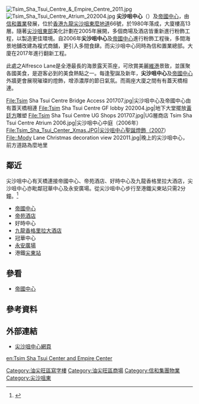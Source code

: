 {{Coord|22.2977|114.1778|type:landmark_region:HK|display=title}}
[[File:Tsim_Sha_Tsui_Centre_&_Empire_Centre_2011.jpg|thumb]]
[[File:Tsim_Sha_Tsui_Centre_Atrium_202004.jpg|thumb]]
'''尖沙咀中心'''（{{lang-en|'''Tsim Sha Tsui Centre'''}}）及[[帝國中心|帝國中心]]，由[[信和置業|信和置業]]發展，位於[[香港|香港]][[九龍|九龍]][[尖沙咀東|尖沙咀東]][[麼地道|麼地道]]66號，於1980年落成，大廈樓高13層。隨著[[尖沙咀東部|尖沙咀東部]]美化計劃在2005年展開，多個商場及酒店皆重新進行粉飾工程，以製造更佳環境。自2006年'''尖沙咀中心'''及[[帝國中心|帝國中心]]進行粉飾工程後，多間海景地舖改建為複式商舖，更引入多間食肆。而尖沙咀中心同時為信和置業總部。大廈在2017年進行翻新工程。

此處之Alfresco Lane是全港最長的海景露天茶座，可欣賞美麗[[維港|維港]]景致，並匯聚各國美食，是遊客必到的美食熱點之一。每逢聖誕及新年，'''尖沙咀中心'''及[[帝國中心|帝國中心]]外牆更會展現璀璨的燈飾，增添濃厚的節日氣氛。而兩座大廈之間有有蓋天橋相連。

<gallery>
File:Tsim Sha Tsui Centre Bridge Access 201707.jpg|尖沙咀中心及帝國中心由有蓋天橋相連
File:Tsim Sha Tsui Centre GF lobby 202004.jpg|地下大堂擺放[[黃廷方|黃廷方]]雕塑
File:Tsim Sha Tsui Centre UG Shops 201707.jpg|UG層商店
Tsim Sha Tsui Centre Atrium 2006.jpg|尖沙咀中心中庭（2006年）
File:Tsim_Sha_Tsui_Center_Xmas.JPG|尖沙咀中心聖誕燈飾（2007）
File::Mody Lane Christmas decoration view 202011.jpg|晚上的尖沙咀中心，前方道路為麼地里
</gallery>

== 鄰近 ==
尖沙咀中心有天橋連接帝國中心、帝苑酒店、好時中心及九龍香格里拉大酒店，尖沙咀中心亦毗鄰冠華中心及永安廣場。從尖沙咀中心步行至港鐵尖東站只需2分鐘。<ref>{{Cite web|title=Tsim Sha Tsui Centre 尖沙咀中心|url=https://propwiser.com.hk/tc/Building/tsim-sha-tsui/尖沙咀中心/393|accessdate=2021-08-23|author=|date=2020-10-24|format=|website=博思物業网|language=|archive-date=2021-08-25|archive-url=https://web.archive.org/web/20210825095904/https://propwiser.com.hk/tc/Building/tsim-sha-tsui/%E5%B0%96%E6%B2%99%E5%92%80%E4%B8%AD%E5%BF%83/393|dead-url=no}}</ref>
*[[帝國中心|帝國中心]]
*[[帝苑酒店|帝苑酒店]]
*好時中心
*[[九龍香格里拉大酒店|九龍香格里拉大酒店]]
*冠華中心
*[[永安廣場|永安廣場]]
*港鐵[[尖東站|尖東站]]

== 參看 ==
*[[帝國中心|帝國中心]]

== 參考資料 ==
{{commonscat|Tsim Sha Tsui Centre}}
{{reflist}}

==外部連結==
* [http://www.tsimshatsuicentre.com.hk/ 尖沙咀中心網頁] {{Wayback|url=http://www.tsimshatsuicentre.com.hk/ |date=20060708164646 }}

{{信和置業}}
[[Category:油尖旺區寫字樓|Category:油尖旺區寫字樓]]
[[Category:油尖旺區商場|Category:油尖旺區商場]]
[[Category:信和集團物業|Category:信和集團物業]]
[[Category:尖沙咀東|Category:尖沙咀東]]
[[en:Tsim_Sha_Tsui_Center_and_Empire_Center|en:Tsim Sha Tsui Center and Empire Center]]